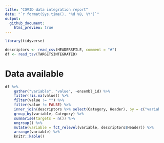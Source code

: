 ```yaml
---
title: "COVID data integration report"
date: "`r format(Sys.time(), '%d %B, %Y')`"
output:
  github_document:
    html_preview: true
---
```


```r
library(tidyverse)

descriptors <- read_csv(HEADERSFILE, comment = "#")
df <- read_tsv(TARGETSINTEGRATED)

```

# Data available

```r

df %>%
    gather("variable", "value", -ensembl_id) %>%
    filter(!is.na(value)) %>%
    filter(value != "") %>%
    filter(value != FALSE) %>%
    inner_join(descriptors %>% select(Category, Header), by = c("variable" = "Header")) %>%
    group_by(variable, Category) %>%
    summarise(targets = n()) %>%
    ungroup() %>%
    mutate(variable = fct_relevel(variable, descriptors$Header)) %>%
    arrange(variable) %>%
    knitr::kable()

```

